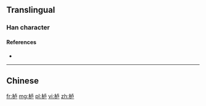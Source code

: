 {{also|櫨}}
==Translingual==

===Han character===
{{Han char|rn=75|rad=木|as=05|sn=9|four=|canj=DYS|ids=⿰木卢}}

====References====
* {{Han ref|kx=0521.121|hdz=21181.040|uh=680C|ud=26636}}

----

==Chinese==
{{zh-see|櫨}}

[[fr:栌]]
[[mg:栌]]
[[pl:栌]]
[[vi:栌]]
[[zh:栌]]